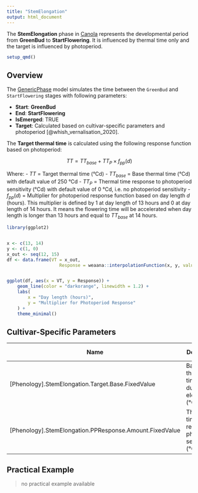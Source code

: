 ```yaml
---
title: "StemElongation"
output: html_document
---
```




The **StemElongation** phase in [Canola](/docs/Crops/Canola) represents the developmental period from **GreenBud** to **StartFlowering**. It is influenced by thermal time only and the target is influenced by photoperiod.


```r
setup_qmd()
```


## Overview

The [GenericPhase](/docs/Models/PMF/Phenology/Phases/GenericPhase.qmd) model simulates the time between the `GreenBud` and `StartFlowering` stages with following parameters:

- **Start**: **GreenBud**
- **End**: **StartFlowering**
- **IsEmerged**: TRUE
- **Target**: Calculated based on cultivar-specific parameters and photoperiod [@whish_vernalisation_2020].

The **Target thermal time** is calculated using the following response function based on photoperiod:

$$
TT = TT_{base} + TT_{P} \times f_{pp}(d)
$$

Where:
- $TT$ = Target thermal time (°Cd)
- $TT_{base}$ = Base thermal time (°Cd) with default value of 250 °Cd
- $TT_{P}$ = Thermal time response to photoperiod sensitivity (°Cd) with default value of 0 °Cd, i.e. no photoperiod sensitivity
- $f_{pp}(d)$ = Multiplier for photoperiod response function based on day length $d$ (hours). This multiplier is defined by 1 at day length of 13 hours and 0 at day length of 14 hours. It means the flowering time will be accelerated when day length is longer than 13 hours and equal to $TT_{base}$ at 14 hours.


```r
library(ggplot2)


x <- c(13, 14)
y <- c(1, 0)
x_out <- seq(12, 15)
df <- data.frame(VT = x_out, 
                    Response = weaana::interpolationFunction(x, y, values = x_out))


ggplot(df, aes(x = VT, y = Response)) +
    geom_line(color = "darkorange", linewidth = 1.2) +
    labs(
        x = "Day length (hours)",
        y = "Multiplier for Photoperiod Response"
    ) +
    theme_minimal()

```

## Cultivar-Specific Parameters

| Name       | Description                                         | Default Value |
|------------|-----------------------------------------------------|---------------|
| [Phenology].StemElongation.Target.Base.FixedValue   | Base thermal time target during stem elongation (°Cd)      | 250.0          |
| [Phenology].StemElongation.PPResponse.Amount.FixedValue   | Thermal time response to photoperiod sensitivity (°Cd)      | 0          |

## Practical Example

> no practical example available


